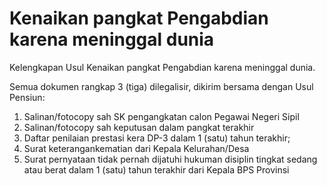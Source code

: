 # Kenaikan pangkat Pengabdian karena meninggal dunia

Kelengkapan Usul Kenaikan pangkat Pengabdian karena meninggal dunia.

Semua dokumen rangkap 3 (tiga) dilegalisir, dikirim bersama dengan Usul Pensiun:

1)	Salinan/fotocopy sah SK pengangkatan calon Pegawai Negeri Sipil
2)	Salinan/fotocopy sah keputusan dalam pangkat terakhir
3)	Daftar penilaian prestasi kera DP-3 dalam 1 (satu) tahun terakhir;
4)	Surat keterangankematian dari Kepala Kelurahan/Desa
5)	Surat pernyataan tidak pernah dijatuhi hukuman disiplin tingkat sedang atau berat dalam 1 (satu) tahun terakhir dari Kepala BPS Provinsi
